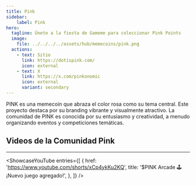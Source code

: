 ```yaml
---
title: Pink
sidebar:
    label: Pink
hero:
  tagline: Únete a la fiesta de Gameme para coleccionar Pink Points
  image: 
    file: ../../../../assets/hub/memecoins/pink.png
  actions:
    - text: Sitio
      link: https://dotispink.com/
      icon: external
    - text: X
      link: https://x.com/pinkonomic
      icon: external
      variant: secondary
---
```



PINK es una memecoin que abraza el color rosa como su tema central. Este proyecto destaca por su branding vibrante y visualmente atractivo. La comunidad de PINK es conocida por su entusiasmo y creatividad, a menudo organizando eventos y competiciones temáticas.

## Videos de la Comunidad Pink
----------------
<ShowcaseYouTube
  entries={[
        {
      href: 'https://www.youtube.com/shorts/xCp4ykKu2KQ',
      title: '$PINK Arcade 🕹️ ¡Nuevo juego agregado!',
    },
  ]}
/>
